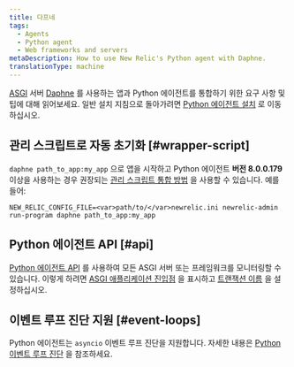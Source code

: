 ```yaml
---
title: 다프네
tags:
  - Agents
  - Python agent
  - Web frameworks and servers
metaDescription: How to use New Relic's Python agent with Daphne.
translationType: machine
---
```


[ASGI](https://asgi.readthedocs.io/en/latest/) 서버 [Daphne](https://github.com/django/daphne) 를 사용하는 앱과 Python 에이전트를 통합하기 위한 요구 사항 및 팁에 대해 읽어보세요. 일반 설치 지침으로 돌아가려면 [Python 에이전트 설치](/docs/agents/python-agent/installation-configuration/python-agent-installation) 로 이동하십시오.

## 관리 스크립트로 자동 초기화 [#wrapper-script]

`daphne path_to_app:my_app` 으로 앱을 시작하고 Python 에이전트 **버전 8.0.0.179** 이상을 사용하는 경우 권장되는 [관리 스크립트 통합 방법](/docs/agents/python-agent/installation-configuration/python-agent-installation#integration) 을 사용할 수 있습니다. 예를 들어:

```
NEW_RELIC_CONFIG_FILE=<var>path/to/</var>newrelic.ini newrelic-admin run-program daphne path_to_app:my_app
```

## Python 에이전트 API [#api]

[Python 에이전트 API](/docs/agents/python-agent/python-agent-api) 를 사용하여 모든 ASGI 서버 또는 프레임워크를 모니터링할 수 있습니다. 이렇게 하려면 [ASGI 애플리케이션 진입점](/docs/agents/python-agent/python-agent-api/asgiapplication-python-agent-api) 을 표시하고 [트랜잭션 이름](/docs/agents/python-agent/python-agent-api/settransactionname-python-agent-api) 을 설정하십시오.

## 이벤트 루프 진단 지원 [#event-loops]

Python 에이전트는 `asyncio` 이벤트 루프 진단을 지원합니다. 자세한 내용은 [Python 이벤트 루프 진단](/docs/agents/python-agent/supported-features/python-event-loop-diagnostics) 을 참조하세요.
